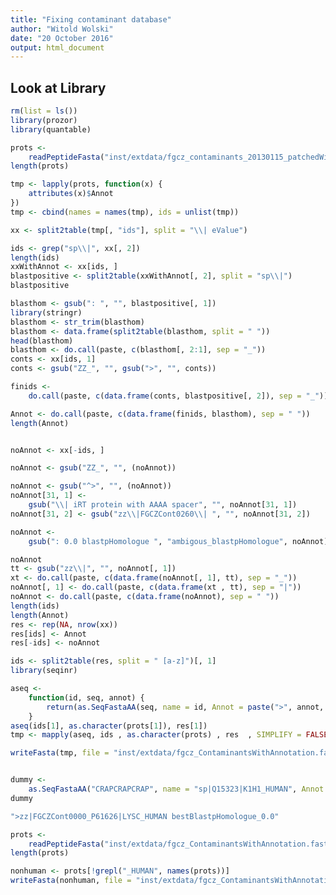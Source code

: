 ---
title: "Fixing contaminant database"
author: "Witold Wolski"
date: "20 October 2016"
output: html_document
---

## Look at Library

```{r setup, include=FALSE}
rm(list = ls())
library(prozor)
library(quantable)

prots <-
    readPeptideFasta("inst/extdata/fgcz_contaminants_20130115_patchedWithRespectiveUniprot2.fasta")
length(prots)

tmp <- lapply(prots, function(x) {
    attributes(x)$Annot
})
tmp <- cbind(names = names(tmp), ids = unlist(tmp))

xx <- split2table(tmp[, "ids"], split = "\\| eValue")

ids <- grep("sp\\|", xx[, 2])
length(ids)
xxWithAnnot <- xx[ids, ]
blastpositive <- split2table(xxWithAnnot[, 2], split = "sp\\|")
blastpositive

blasthom <- gsub(": ", "", blastpositive[, 1])
library(stringr)
blasthom <- str_trim(blasthom)
blasthom <- data.frame(split2table(blasthom, split = " "))
head(blasthom)
blasthom <- do.call(paste, c(blasthom[, 2:1], sep = "_"))
conts <- xx[ids, 1]
conts <- gsub("ZZ_", "", gsub(">", "", conts))

finids <-
    do.call(paste, c(data.frame(conts, blastpositive[, 2]), sep = "_"))

Annot <- do.call(paste, c(data.frame(finids, blasthom), sep = " "))
length(Annot)


noAnnot <- xx[-ids, ]

noAnnot <- gsub("ZZ_", "", (noAnnot))

noAnnot <- gsub("^>", "", (noAnnot))
noAnnot[31, 1] <-
    gsub("\\| iRT protein with AAAA spacer", "", noAnnot[31, 1])
noAnnot[31, 2] <- gsub("zz\\|FGCZCont0260\\| ", "", noAnnot[31, 2])

noAnnot <-
    gsub(": 0.0 blastpHomologue ", "ambigous_blastpHomologue", noAnnot)

noAnnot
tt <- gsub("zz\\|", "", noAnnot[, 1])
xt <- do.call(paste, c(data.frame(noAnnot[, 1], tt), sep = "_"))
noAnnot[, 1] <- do.call(paste, c(data.frame(xt , tt), sep = "|"))
noAnnot <- do.call(paste, c(data.frame(noAnnot), sep = " "))
length(ids)
length(Annot)
res <- rep(NA, nrow(xx))
res[ids] <- Annot
res[-ids] <- noAnnot

ids <- split2table(res, split = " [a-z]")[, 1]
library(seqinr)

aseq <-
    function(id, seq, annot) {
        return(as.SeqFastaAA(seq, name = id, Annot = paste(">", annot, sep = "")))
    }
aseq(ids[1], as.character(prots[1]), res[1])
tmp <- mapply(aseq, ids , as.character(prots) , res  , SIMPLIFY = FALSE)

writeFasta(tmp, file = "inst/extdata/fgcz_ContaminantsWithAnnotation.fasta")


dummy <-
    as.SeqFastaAA("CRAPCRAPCRAP", name = "sp|Q15323|K1H1_HUMAN", Annot = ">zz|ZZ_FGCZCont0005| eValue: 1.0e-54 blastpHomologue sp|Q15323|K1H1_HUMAN")
dummy

">zz|FGCZCont0000_P61626|LYSC_HUMAN bestBlastpHomologue_0.0"

```


```{r}


prots <-
    readPeptideFasta("inst/extdata/fgcz_ContaminantsWithAnnotation.fasta")
length(prots)

nonhuman <- prots[!grepl("_HUMAN", names(prots))]
writeFasta(nonhuman, file = "inst/extdata/fgcz_ContaminantsWithAnnotationNoHuman.fasta")

```
